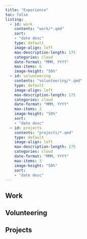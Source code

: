 ```yaml
---
title: "Experience"
toc: false
listing: 
  - id: work
    contents: "work/*.qmd"
    sort: 
    - "date desc"
    type: default
    image-align: left
    max-description-length: 175
    categories: cloud
    date-format: "MMM, YYYY"
    max-items: 6
    image-height: "50%"
  - id: volunteering
    contents: "volunteering/*.qmd"
    type: default
    image-align: left
    max-description-length: 175
    categories: cloud
    date-format: "MMM, YYYY"
    max-items: 2
    image-height: "50%"
    sort: 
    - "date desc"
  - id: projects
    contents: "projects/*.qmd"
    type: default
    image-align: left
    max-description-length: 175
    categories: cloud
    date-format: "MMM, YYYY"
    max-items: 3
    image-height: "50%"
    sort: 
    - "date desc"
---
```


## Work
:::{#work}
:::

## Volunteering
:::{#volunteering}
:::

## Projects
:::{#projects}
:::